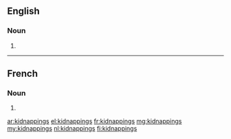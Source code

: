 ==English==

===Noun===
{{head|en|noun plural form}}

# {{plural of|kidnapping|lang=en}}

----

==French==

===Noun===
{{head|fr|noun plural form|g=m}}

# {{plural of|kidnapping|lang=fr}}

[[ar:kidnappings]]
[[el:kidnappings]]
[[fr:kidnappings]]
[[mg:kidnappings]]
[[my:kidnappings]]
[[nl:kidnappings]]
[[fi:kidnappings]]